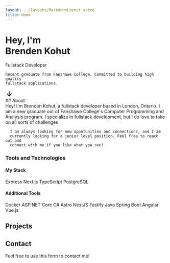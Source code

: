 ```yaml
---
layout: ../layouts/MarkdownLayout.astro
title: Home
---
```



<div
  class="flex min-h-[calc(100vh-56px)] flex-col justify-center xl:min-h-screen"
>
  <h1>
    <span>Hey, I'm</span>
    <br />
    <span>Brenden Kohut</span>
  </h1>

Fullstack Developer

    Recent graduate from Fanshawe College. Committed to building high quality
    fullstack applications.

<a class="mt-20 flex justify-center transition-transform duration-200 hover:scale-125 hover:cursor-pointer">
  <svg
    class="fill-black dark:fill-white"
    xmlns="http://www.w3.org/2000/svg"
    height="24px"
    viewBox="0 -960 960 960"
    width="24px"
  >
    <path d="M440-800v487L216-537l-56 57 320 320 320-320-56-57-224 224v-487h-80Z"></path>
  </svg>
</a>

</div>
  ## About
  
  <section id="story" class="flex flex-col gap-4">
      Hey! I'm Brenden Kohut, a fullstack developer based in London, Ontario. I
      am a new graduate out of Fanshawe College's Computer Programming and
      Analysis program. I specialize in fullstack development, but I do love to
      take on all sorts of challenges

      I am always looking for new oppotunities and connections, and I am
      currently looking for a junior level position. Feel free to reach out and
      connect with me if you like what you see!

  </section>

### Tools and Technologies

#### My Stack

<div class="flex flex-wrap justify-center gap-4">
  <SkillTag>Express</SkillTag>
  <SkillTag>Next.js</SkillTag>
  <SkillTag>TypeScript</SkillTag>
  <SkillTag>PostgreSQL</SkillTag>
</div>

#### Additional Tools

<div class="flex flex-wrap justify-center gap-4">
  <SkillTag>Docker</SkillTag>
  <SkillTag>ASP.NET Core</SkillTag>
  <SkillTag>C#</SkillTag>
  <SkillTag>Astro</SkillTag>
  <SkillTag>NestJS</SkillTag>
  <SkillTag>Fastify</SkillTag>
  <SkillTag>Java</SkillTag>
  <SkillTag>Spring Boot</SkillTag>
  <SkillTag>Angular</SkillTag>
  <SkillTag>Vue.js</SkillTag>
</div>

## Projects

<div class="my-8 flex flex-wrap gap-8">
  <ProjectContainer
    title="Cacatua"
    description="A capstone project for my Managing Software Projects class. It is an
        open source Discord like desktop application, geared towards project
        management."
    reference="cacatua/"
    imageSrc={cacatuaImg}
    imageAlt="Main screen of Cacatua application"
    eager={true}
  />
  <ProjectContainer
    title="Champions GG"
    description="A personal project for Esports event management. Users can create
        teams, host leagues, tournaments and other events for multiple game
        titles."
    reference="champions-gg/"
    imageSrc={championsGgHomeImg}
    imageAlt="Home page of Champions GG website"
    eager={true}
  />
  <ProjectContainer
    title="Template Company Website"
    description="An open source personal project that anyone can build off of. It
        contains a few templated pages, a blog using Sanity and a contact form
        which can be made functional."
    reference="template-company-website/"
    imageSrc={templateCompanySiteImg}
    imageAlt="Home page of template company website"
    eager={true}
  />
</div>

<CallToAction reference="projects/" text="More Projects" />

## Contact

Feel free to use this form to contact me!

<ContactForm />
